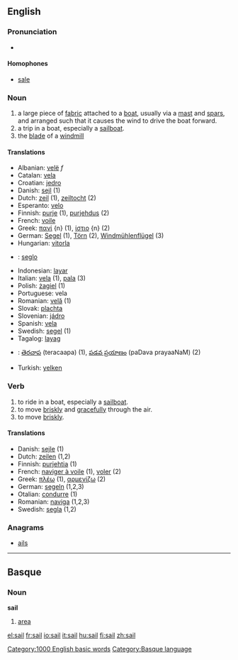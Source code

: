 ==English==

===Pronunciation===
*{{audio|en-us-sail.ogg|Audio (US)}}

====Homophones====
*[[sale]]

===Noun===
{{en-noun-reg}}

# a large piece of [[fabric]] attached to a [[boat]], usually via a [[mast]] and [[spar]]s, and arranged such that it causes the wind to drive the boat forward.
# a trip in a boat, especially a [[sailboat]].
# the [[blade]] of a [[windmill]]

====Translations====
{{top}}
*Albanian: [[velë]] ''f''
*Catalan: [[vela]] {{f}}
*Croatian: [[jedro]]
*Danish: [[sejl]] {{n}} (1)
*Dutch: [[zeil]] {{n}} (1), [[zeiltocht]] {{f}} (2)
*Esperanto: [[velo]]
*Finnish: [[purje]] (1), [[purjehdus]] (2)
*French: [[voile]]
*Greek: [[πανί]] {n} (1), [[ίστιο]] {n} (2) 
*German: [[Segel]] {{n}} (1), [[Törn]] {{m}} (2), [[Windmühlenflügel]] {{m}} (3)
*Hungarian: [[vitorla]]
*{{io}}: [[seglo]]
*Indonesian: [[layar]]
*Italian: [[vela]] {{f}} (1), [[pala]] (3)
*Polish: [[żagiel]] {{m}} (1)
*Portuguese: vela {{f}}
*Romanian: [[velă]] {{f}} (1)
*Slovak: [[plachta]]
*Slovenian: [[jádro]]
*Spanish: [[vela]] {{f}}
*Swedish: [[segel]] {{n}} (1)
*Tagalog: [[layag]]
*{{te}}: [[తెరచాప]] (teracaapa) (1), [[పడవ ప్రయాణం]] (paDava prayaaNaM) (2)
*Turkish: [[yelken]]
{{bottom}}

===Verb===
{{en-infl-reg-consonant|sail||}}
# to ride in a boat, especially a [[sailboat]].
# to move [[briskly]] and [[gracefully]] through the air.
# to move [[briskly]].

====Translations====
*Danish: [[sejle]] (1)
*Dutch: [[zeilen]] (1,2)
*Finnish: [[purjehtia]] (1)
*French: [[naviger à voile]] (1), [[voler]] (2)
*Greek: [[πλέω]] (1), [[αρμενίζω]] (2)
*German: [[segeln]] (1,2,3)
*Otalian: [[condurre]] (1)
*Romanian: [[naviga]] (1,2,3)
*Swedish: [[segla]] (1,2)

===Anagrams===
*[[ails]]

[[Category:1000 English basic words]]

----

==Basque==
===Noun===
'''sail'''

# [[area]]

[[Category:Basque language]]

[[el:sail]]
[[fr:sail]]
[[io:sail]]
[[it:sail]]
[[hu:sail]]
[[fi:sail]]
[[zh:sail]]